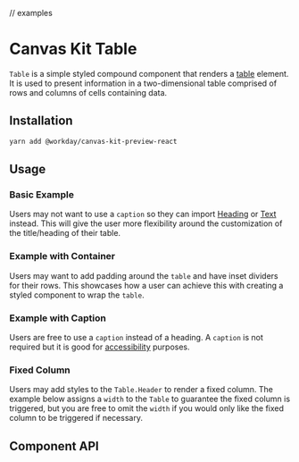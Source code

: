 // examples

<Meta title="Preview/Table" component={Table} />

# Canvas Kit Table

`Table` is a simple styled compound component that renders a
[table](https://developer.mozilla.org/en-US/docs/Web/HTML/Element/table) element. It is used to
present information in a two-dimensional table comprised of rows and columns of cells containing
data.

## Installation

```sh
yarn add @workday/canvas-kit-preview-react
```

## Usage

### Basic Example

Users may not want to use a `caption` so they can import [Heading](/components/text/heading/) or
[Text](/components/text/text/) instead. This will give the user more flexibility around the
customization of the title/heading of their table.

<ExampleCodeBlock code={BasicWithHeading} />

### Example with Container

Users may want to add padding around the `table` and have inset dividers for their rows. This
showcases how a user can achieve this with creating a styled component to wrap the `table`.

<ExampleCodeBlock code={TableWithContainer} />

### Example with Caption

Users are free to use a `caption` instead of a heading. A `caption` is not required but it is good
for
[accessibility](https://developer.mozilla.org/en-US/docs/Web/HTML/Element/table#accessibility_concerns)
purposes.

<ExampleCodeBlock code={Basic} />

### Fixed Column

Users may add styles to the `Table.Header` to render a fixed column. The example below assigns a
`width` to the `Table` to guarantee the fixed column is triggered, but you are free to omit the
`width` if you would only like the fixed column to be triggered if necessary.

<ExampleCodeBlock code={FixedColumn} />

## Component API

<SymbolDoc name="Table" fileName="/preview-react/" />
